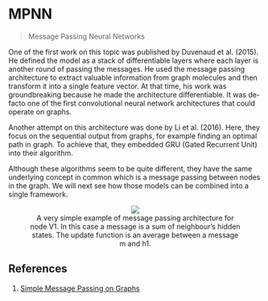 # MPNN

> Message Passing Neural Networks

One of the first work on this topic was published by Duvenaud et al. (2015). He defined the model as a stack of differentiable layers where each layer is another round of passing the messages. He used the message passing architecture to extract valuable information from graph molecules and then transform it into a single feature vector. At that time, his work was groundbreaking because he made the architecture differentiable. It was de-facto one of the first convolutional neural network architectures that could operate on graphs.

Another attempt on this architecture was done by Li et al. (2016). Here, they focus on the sequential output from graphs, for example finding an optimal path in graph. To achieve that, they embedded GRU (Gated Recurrent Unit) into their algorithm.

Although these algorithms seem to be quite different, they have the same underlying concept in common which is a message passing between nodes in the graph. We will next see how those models can be combined into a single framework.

<figure><p><center><img src='https://github.com/recohut/graph-embeddings/raw/3ae14e9b7e26389dede9d33d96465a674b8acd21/docs/_images/L883045_1.png'/><figcaption>A very simple example of message passing architecture for node V1. In this case a message is a sum of neighbour’s hidden states. The update function is an average between a message m and h1.</figcaption></center></p></figure>

## References
1. [Simple Message Passing on Graphs](https://youtu.be/ijmxpItkRjc)